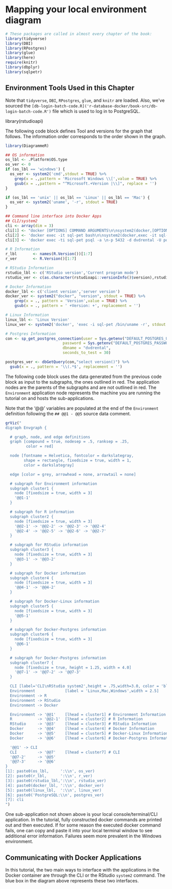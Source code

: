# Mapping your local environment diagram {#chapter_environment-diagram}

```r
# These packages are called in almost every chapter of the book:
library(tidyverse)
library(DBI)
library(RPostgres)
library(glue)
library(here)
require(knitr)
library(dbplyr)
library(sqlpetr)
```

## Environment Tools Used in this Chapter
Note that `tidyverse`, `DBI`, `RPostgres`, `glue`, and `knitr` are loaded.  Also, we've sourced the `[db-login-batch-code.R]('r-database-docker/book-src/db-login-batch-code.R')` file which is used to log in to PostgreSQL.

library(rstudioapi)

The following code block defines Tool and versions for the graph that follows.  The information order corresponds to the order shown in the graph.

```r
library(DiagrammeR)

## OS information
os_lbl <- .Platform$OS.type
os_ver <- 0
if (os_lbl == 'windows') {
  os_ver <- system2('cmd',stdout = TRUE) %>%
    grep(x = .,pattern = 'Microsoft Windows \\[',value = TRUE) %>%
    gsub(x = .,pattern = "^Microsoft.+Version |\\]", replace = '')
}

if (os_lbl == 'unix' || os_lbl == 'Linux' || os_lbl == 'Mac') {
  os_ver <- system2('uname', '-r', stdout = TRUE)
}

## Command line interface into Docker Apps
## CLI/system2
cli <- array(dim = 3)
cli[1] <- "docker [OPTIONS] COMMAND ARGUMENTS\n\nsystem2(docker,[OPTIONS,]\n, COMMAND,ARGUMENTS)"
cli[2] <- 'docker exec -it sql-pet bash\n\nsystem2(docker,exec -it sql-pet bash)' 
cli[3] <- 'docker exec -ti sql-pet psql -a \n-p 5432 -d dvdrental -U postgres\n\nsystem2(docker,exec -ti sql-pet psql -a \n-p 5432 -d dvdrental -U postgres)'

# R Information
r_lbl       <- names(R.Version())[1:7]
r_ver       <- R.Version()[1:7]

# RStudio Information
rstudio_lbl <- c('RStudio version','Current program mode')
rstudio_ver <- c(as.character(rstudioapi::versionInfo()$version),rstudioapi::versionInfo()$mode)

# Docker Information
docker_lbl <- c('client version','server version')
docker_ver <- system2("docker", "version", stdout = TRUE) %>% 
    grep(x = ., pattern = 'Version',value = TRUE) %>%
    gsub(x = ., pattern = ' +Version: +', replacement = '')

# Linux Information
linux_lbl <- 'Linux Version'
linux_ver <- system2('docker', 'exec -i sql-pet /bin/uname -r', stdout = TRUE)

# Postgres Information
con <- sp_get_postgres_connection(user = Sys.getenv("DEFAULT_POSTGRES_USER_NAME"),
                         password = Sys.getenv("DEFAULT_POSTGRES_PASSWORD"),
                         dbname = "dvdrental",
                         seconds_to_test = 30)

postgres_ver <- dbGetQuery(con,"select version()") %>%
  gsub(x = ., pattern = '\\(.*$', replacement = '')

```

The following code block uses the data generated from the previous code block as input to the subgraphs, the ones outlined in red.  The application nodes are the parents of the subgraphs and are not outlined in red.  The `Environment` application node represents the machine you are running the tutorial on and hosts the sub-applications.  

Note that the '@@' variables are populated at the end of the `Environment` definition following the `## @@1 - @@5` source data comment.


```r
grViz("
digraph Envgraph {

  # graph, node, and edge definitions
  graph [compound = true, nodesep = .5, ranksep = .25,
         color = red]

  node [fontname = Helvetica, fontcolor = darkslategray,
        shape = rectangle, fixedsize = true, width = 1,
        color = darkslategray]

  edge [color = grey, arrowhead = none, arrowtail = none]

  # subgraph for Environment information
  subgraph cluster1 {
    node [fixedsize = true, width = 3]
    '@@1-1' 
  }

  # subgraph for R information
  subgraph cluster2 {
    node [fixedsize = true, width = 3]
    '@@2-1' -> '@@2-2' -> '@@2-3' -> '@@2-4'
    '@@2-4' -> '@@2-5' -> '@@2-6' -> '@@2-7'
  }

  # subgraph for RStudio information
  subgraph cluster3 {
    node [fixedsize = true, width = 3]
    '@@3-1' -> '@@3-2'
  }

  # subgraph for Docker information
  subgraph cluster4 {
    node [fixedsize = true, width = 3]
    '@@4-1' -> '@@4-2'
  }

  # subgraph for Docker-Linux information
  subgraph cluster5 {
    node [fixedsize = true, width = 3]
    '@@5-1' 
  }

  # subgraph for Docker-Postgres information
  subgraph cluster6 {
    node [fixedsize = true, width = 3]
    '@@6-1' 
  }

  # subgraph for Docker-Postgres information
  subgraph cluster7 {
    node [fixedsize = true, height = 1.25, width = 4.0]
    '@@7-1' -> '@@7-2' -> '@@7-3'
  }

  CLI [label='CLI\nRStudio system2',height = .75,width=3.0, color = 'blue' ]
  Environment             [label = 'Linux,Mac,Windows',width = 2.5]
  Environment -> R
  Environment -> RStudio
  Environment -> Docker

  Environment -> '@@1'    [lhead = cluster1] # Environment Information
  R           -> '@@2-1'  [lhead = cluster2] # R Information
  RStudio     -> '@@3'    [lhead = cluster3] # RStudio Information
  Docker      -> '@@4'    [lhead = cluster4] # Docker Information
  Docker      -> '@@5'    [lhead = cluster5] # Docker-Linux Information
  Docker      -> '@@6'    [lhead = cluster6] # Docker-Postgres Information

  '@@1' -> CLI
  CLI         -> '@@7'    [lhead = cluster7] # CLI 
  '@@7-2'     -> '@@5'
  '@@7-3'     -> '@@6'
}
[1]: paste0(os_lbl,     ':\\n', os_ver)
[2]: paste0(r_lbl,      ':\\n', r_ver)
[3]: paste0(rstudio_lbl,':\\n', rstudio_ver)
[4]: paste0(docker_lbl, ':\\n', docker_ver)
[5]: paste0(linux_lbl,  ':\\n', linux_ver)
[6]: paste0('PostgreSQL:\\n', postgres_ver)
[7]: cli
")
```

One sub-application not shown above is your local console/terminal/CLI application.  In the tutorial, fully constructed docker commands are printed out and then executed.  If for some reason the executed docker command fails, one can copy and paste it into your local terminal window to see additional error information.  Failures seem more prevalent in the Windows environment.

## Communicating with Docker Applications

In this tutorial, the two main ways to interface with the applications in the Docker container are through the CLI or the RStudio `system2` command.  The blue box in the diagram above represents these two interfaces.  
